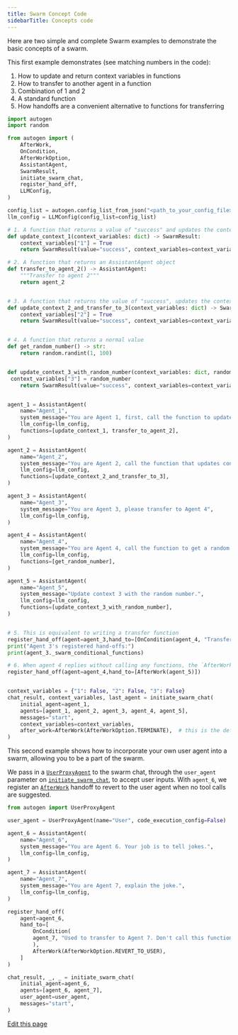 ```yaml
---
title: Swarm Concept Code
sidebarTitle: Concepts code
---
```


Here are two simple and complete Swarm examples to demonstrate the basic concepts of a swarm.

This first example demonstrates (see matching numbers in the code):
1. How to update and return context variables in functions
2. How to transfer to another agent in a function
3. Combination of 1 and 2
4. A standard function
5. How handoffs are a convenient alternative to functions for transferring

```python
import autogen
import random

from autogen import (
    AfterWork,
    OnCondition,
    AfterWorkOption,
    AssistantAgent,
    SwarmResult,
    initiate_swarm_chat,
    register_hand_off,
    LLMConfig,
)

config_list = autogen.config_list_from_json("<path_to_your_config_file>")
llm_config = LLMConfig(config_list=config_list)

# 1. A function that returns a value of "success" and updates the context variable "1" to True
def update_context_1(context_variables: dict) -> SwarmResult:
    context_variables["1"] = True
    return SwarmResult(value="success", context_variables=context_variables)

# 2. A function that returns an AssistantAgent object
def transfer_to_agent_2() -> AssistantAgent:
    """Transfer to agent 2"""
    return agent_2


# 3. A function that returns the value of "success", updates the context variable and transfers to agent 3
def update_context_2_and_transfer_to_3(context_variables: dict) -> SwarmResult:
    context_variables["2"] = True
    return SwarmResult(value="success", context_variables=context_variables, agent=agent_3)


# 4. A function that returns a normal value
def get_random_number() -> str:
    return random.randint(1, 100)


def update_context_3_with_random_number(context_variables: dict, random_number: int) -> SwarmResult:
 context_variables["3"] = random_number
    return SwarmResult(value="success", context_variables=context_variables)


agent_1 = AssistantAgent(
    name="Agent_1",
    system_message="You are Agent 1, first, call the function to update context 1, and transfer to Agent 2",
    llm_config=llm_config,
    functions=[update_context_1, transfer_to_agent_2],
)

agent_2 = AssistantAgent(
    name="Agent_2",
    system_message="You are Agent 2, call the function that updates context 2 and transfer to Agent 3",
    llm_config=llm_config,
    functions=[update_context_2_and_transfer_to_3],
)

agent_3 = AssistantAgent(
    name="Agent_3",
    system_message="You are Agent 3, please transfer to Agent 4",
    llm_config=llm_config,
)

agent_4 = AssistantAgent(
    name="Agent_4",
    system_message="You are Agent 4, call the function to get a random number",
    llm_config=llm_config,
    functions=[get_random_number],
)

agent_5 = AssistantAgent(
    name="Agent_5",
    system_message="Update context 3 with the random number.",
    llm_config=llm_config,
    functions=[update_context_3_with_random_number],
)


# 5. This is equivalent to writing a transfer function
register_hand_off(agent=agent_3,hand_to=[OnCondition(agent_4, "Transfer to Agent 4")])
print("Agent 3's registered hand-offs:")
print(agent_3._swarm_conditional_functions)

# 6. When agent 4 replies without calling any functions, the `AfterWork` will be in effect, in this case, we transfer to agent 5
register_hand_off(agent=agent_4,hand_to=[AfterWork(agent_5)])


context_variables = {"1": False, "2": False, "3": False}
chat_result, context_variables, last_agent = initiate_swarm_chat(
    initial_agent=agent_1,
    agents=[agent_1, agent_2, agent_3, agent_4, agent_5],
    messages="start",
    context_variables=context_variables,
    after_work=AfterWork(AfterWorkOption.TERMINATE),  # this is the default value
)
```

This second example shows how to incorporate your own user agent into a swarm, allowing you to be a part of the swarm.

We pass in a [`UserProxyAgent`](/docs/api-reference/autogen/UserProxyAgent) to the swarm chat, through the `user_agent` parameter on [`initiate_swarm_chat`](/docs/api-reference/autogen/initiate_swarm_chat), to accept user inputs. With `agent_6`, we register an [`AfterWork`](/docs/api-reference/autogen/AfterWork) handoff to revert to the user agent when no tool calls are suggested.

```python
from autogen import UserProxyAgent

user_agent = UserProxyAgent(name="User", code_execution_config=False)

agent_6 = AssistantAgent(
    name="Agent_6",
    system_message="You are Agent 6. Your job is to tell jokes.",
    llm_config=llm_config,
)

agent_7 = AssistantAgent(
    name="Agent_7",
    system_message="You are Agent 7, explain the joke.",
    llm_config=llm_config,
)

register_hand_off(
    agent=agent_6,
    hand_to=[
        OnCondition(
        agent_7, "Used to transfer to Agent 7. Don't call this function, unless the user explicitly tells you to."
        ),
        AfterWork(AfterWorkOption.REVERT_TO_USER),
    ]
)

chat_result, _, _ = initiate_swarm_chat(
    initial_agent=agent_6,
    agents=[agent_6, agent_7],
    user_agent=user_agent,
    messages="start",
)
```

<div className="edit-url-container">
    <a className="edit-url" href="https://github.com/ag2ai/ag2/edit/main/website/docs/user-guide/advanced-concepts/swarm/concept-code.mdx" target='_blank'><Icon icon="pen" iconType="solid" size="13px"/> Edit this page</a>
</div>

